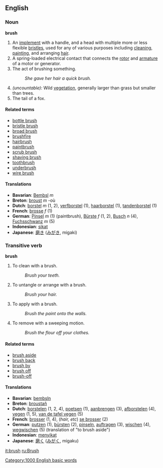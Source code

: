 ==English==

=== Noun ===
'''brush'''

# An [[implement]] with a handle, and a head with multiple more or less flexible [[bristle]]s, used for any of various purposes including [[clean]]ing, [[paint]]ing, and arranging [[hair]].
# A spring-loaded electrical contact that connects the [[rotor]] and [[armature]] of a motor or generator.
# The act of brushing something.
#: ''She gave her hair a quick brush.''
# ''(uncountable):'' Wild [[vegetation]], generally larger than grass but smaller than trees.
# The tail of a fox.

====Related terms====
*[[bottle brush]]
*[[bristle brush]]
*[[broad brush]]
*[[brushfire]]
*[[hairbrush]]
*[[paintbrush]]
*[[scrub brush]]
*[[shaving brush]]
*[[toothbrush]]
*[[underbrush]]
*[[wire brush]]

====Translations====
{{checktrans}}
*'''Bavarian''': [[Bembsl]] ''m'' <!-- definition not verified -->
*'''Breton''': [[broust]] ''m'' -où <!-- definition not verified -->
*'''Dutch''': [[borstel]] ''m'' (1, 2), [[verfborstel]] (1), [[haarborstel]] (1), [[tandenborstel]] (1)
*'''French''': [[brosse]] ''f'' (1)
*'''German''': [[Pinsel]] ''m'' (1) (paintbrush), [[Bürste]] ''f'' (1, 2),  [[Busch]] ''n'' (4), [[Fuchsschwanz]] ''m'' (5)
*'''Indonesian''': [[sikat]] <!-- definition not verified -->
*'''Japanese''': [[磨き]] ([[みがき]], migaki) <!-- definition not verified -->

=== Transitive verb ===
'''brush'''

#To clean with a brush.
#: ''Brush your teeth.''
#To untangle or arrange with a brush.
#: ''Brush your hair.''
#To apply with a brush.
#: ''Brush the paint onto the walls.''
#To remove with a sweeping motion.
#: ''Brush the flour off your clothes.''

====Related terms====
*[[brush aside]]
*[[brush back]]
*[[brush by]]
*[[brush off]]
*[[brush-off]]

====Translations====
{{checktrans}}
*'''Bavarian''': [[bembsln]] <!-- definition not verified -->
*'''Breton''': [[broustañ]] <!-- definition not verified -->
*'''Dutch''': [[borstelen]] (1, 2, 4), [[poetsen]] (1), [[aanbrengen]] (3), [[afborstelen]] (4), [[vegen]] (1, 5), [[van de tafel vegen]] (5)
*'''French''': [[brosser]] (1, 4), (''hair, etc'') [[se brosser]] (2)
*'''German''': [[putzen]] (1), [[bürsten]] (2), [[pinseln]], [[auftragen]] (3), [[wischen]] (4), [[wegwischen]] (5) (translation of "to brush aside")
*'''Indonesian''': [[sikat|menyikat]] <!-- definition not verified -->
*'''Japanese''': [[磨く]] ([[みがく]], migaku) <!-- definition not verified -->

[[it:brush]]
[[ru:Brush]]
[[Category:1000 English basic words]]